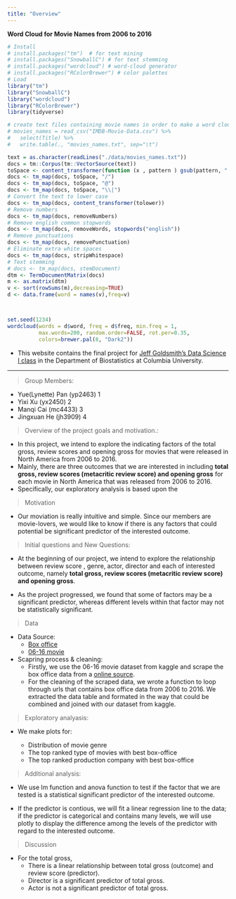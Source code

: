 ```yaml
---
title: "Overview"
---
```

**Word Cloud for Movie Names from 2006 to 2016**
```r
# Install
# install.packages("tm")  # for text mining
# install.packages("SnowballC") # for text stemming
# install.packages("wordcloud") # word-cloud generator 
# install.packages("RColorBrewer") # color palettes
# Load
library("tm")
library("SnowballC")
library("wordcloud")
library("RColorBrewer")
library(tidyverse)

# create text files containing movie names in order to make a word cloud
# movies_names = read_csv("IMDB-Movie-Data.csv") %>% 
#   select(Title) %>% 
#   write.table(., "movies_names.txt", sep="\t")

text = as.character(readLines("./data/movies_names.txt"))
docs = tm::Corpus(tm::VectorSource(text))
toSpace <- content_transformer(function (x , pattern ) gsub(pattern, " ", x))
docs <- tm_map(docs, toSpace, "/")
docs <- tm_map(docs, toSpace, "@")
docs <- tm_map(docs, toSpace, "\\|")
# Convert the text to lower case
docs <- tm_map(docs, content_transformer(tolower))
# Remove numbers
docs <- tm_map(docs, removeNumbers)
# Remove english common stopwords
docs <- tm_map(docs, removeWords, stopwords("english"))
# Remove punctuations
docs <- tm_map(docs, removePunctuation)
# Eliminate extra white spaces
docs <- tm_map(docs, stripWhitespace)
# Text stemming
# docs <- tm_map(docs, stemDocument)
dtm <- TermDocumentMatrix(docs)
m <- as.matrix(dtm)
v <- sort(rowSums(m),decreasing=TRUE)
d <- data.frame(word = names(v),freq=v)



set.seed(1234)
wordcloud(words = d$word, freq = d$freq, min.freq = 1,
          max.words=200, random.order=FALSE, rot.per=0.35, 
          colors=brewer.pal(8, "Dark2"))
```




* This website contains the final project for [Jeff Goldsmith's Data Science I class](http://jeffgoldsmith.com/DSI/index.html) in the Department of Biostatistics at Columbia University. 

***

> Group Members: 

  * Yue(Lynette) Pan (yp2463) 1
  * Yixi Xu (yx2450) 2
  * Manqi Cai (mc4433) 3
  * Jingxuan He (jh3909) 4
  
>  Overview of the project goals and motivation.:

* In this project, we intend to explore the indicating factors of the total gross, review scores and opening gross for movies that were released in North America from 2006 to 2016.
* Mainly, there are three outcomes that we are interested in including **total gross, review scores (metacritic review score) and opening gross** for each movie in North America that was released from 2006 to 2016.
* Specifically, our exploratory analysis is based upon the 

> Motivation

* Our moviation is really intuitive and simple. Since our members are movie-lovers, we would like to know if there is any factors that could potential be significant predictor of the interested outcome.

> Initial questions and New Questions:

* At the beginning of our project, we intend to explore the relationship between review score , genre, actor, director and each of interested outcome, namely **total gross, review scores (metacritic review score) and opening gross**.

* As the project progressed, we found that some of factors may be a significant predictor, whereas different levels within that factor may not be statistically significant. 

> Data

* Data Source:
    + [Box office](http://www.boxofficemojo.com/yearly/chart/?yr=2014&view=releasedate&view2=domestic&sort=gross&order=DESC&&p=.htm) 
    + [06-16 movie](https://www.kaggle.com/PromptCloudHQ/imdb-data)

  
  
* Scapring process & cleaning:
    + Firstly, we use the 06-16 movie dataset from kaggle and scrape the box office data from a [online source]((http://www.boxofficemojo.com/yearly/chart/?yr=2014&view=releasedate&view2=domestic&sort=gross&order=DESC&&p=.htm)).
    + For the cleaning of the scraped data, we wrote a function to loop through urls that contains box office data from 2006 to 2016. We extracted the data table and formated in the way that could be combined and joined with our dataset from kaggle.

> Exploratory analyasis:

* We make plots for: 

    + Distribution of movie genre
    + The top ranked type of movies with best box-office
    + The top ranked production company with best box-office
  
  
> Additional analysis:

* We use lm function and anova function to test if the factor that we are tested is a statistical significant predictor of the interested outcome.

* If the predictor is contious, we will fit a linear regression line to the data; if the predictor is categorical and contains many levels, we will use plotly to display the difference among the levels of the predictor with regard to the interested outcome.

> Discussion

* For the total gross, 
    + There is a linear relationship between total gross (outcome) and review score (predictor). 
    + Director is a significant predictor of total gross.
    + Actor is not a significant predictor of total gross.
  
  
  




